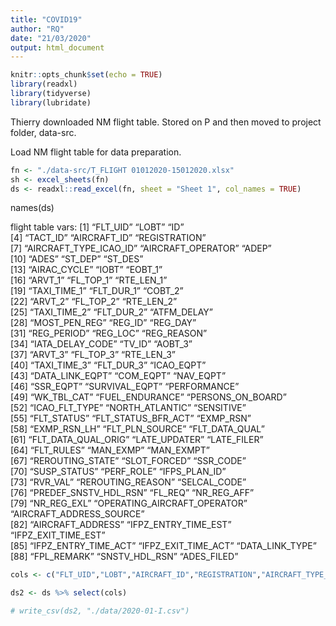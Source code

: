 ```yaml
---
title: "COVID19"
author: "RQ"
date: "21/03/2020"
output: html_document
---
```


```r
knitr::opts_chunk$set(echo = TRUE)
library(readxl)
library(tidyverse)
library(lubridate)
```

Thierry downloaded NM flight table. Stored on P and then moved to project folder, data-src.

Load NM flight table for data preparation.

```r
fn <- "./data-src/T_FLIGHT 01012020-15012020.xlsx"
sh <- excel_sheets(fn)
ds <- readxl::read_excel(fn, sheet = "Sheet 1", col_names = TRUE)
```

names(ds)

flight table vars:
[1] "FLT_UID"                     "LOBT"                        "ID"                         
 [4] "TACT_ID"                     "AIRCRAFT_ID"                 "REGISTRATION"               
 [7] "AIRCRAFT_TYPE_ICAO_ID"       "AIRCRAFT_OPERATOR"           "ADEP"                       
[10] "ADES"                        "ST_DEP"                      "ST_DES"                     
[13] "AIRAC_CYCLE"                 "IOBT"                        "EOBT_1"                     
[16] "ARVT_1"                      "FL_TOP_1"                    "RTE_LEN_1"                  
[19] "TAXI_TIME_1"                 "FLT_DUR_1"                   "COBT_2"                     
[22] "ARVT_2"                      "FL_TOP_2"                    "RTE_LEN_2"                  
[25] "TAXI_TIME_2"                 "FLT_DUR_2"                   "ATFM_DELAY"                 
[28] "MOST_PEN_REG"                "REG_ID"                      "REG_DAY"                    
[31] "REG_PERIOD"                  "REG_LOC"                     "REG_REASON"                 
[34] "IATA_DELAY_CODE"             "TV_ID"                       "AOBT_3"                     
[37] "ARVT_3"                      "FL_TOP_3"                    "RTE_LEN_3"                  
[40] "TAXI_TIME_3"                 "FLT_DUR_3"                   "ICAO_EQPT"                  
[43] "DATA_LINK_EQPT"              "COM_EQPT"                    "NAV_EQPT"                   
[46] "SSR_EQPT"                    "SURVIVAL_EQPT"               "PERFORMANCE"                
[49] "WK_TBL_CAT"                  "FUEL_ENDURANCE"              "PERSONS_ON_BOARD"           
[52] "ICAO_FLT_TYPE"               "NORTH_ATLANTIC"              "SENSITIVE"                  
[55] "FLT_STATUS"                  "FLT_STATUS_BFR_ACT"          "EXMP_RSN"                   
[58] "EXMP_RSN_LH"                 "FLT_PLN_SOURCE"              "FLT_DATA_QUAL"              
[61] "FLT_DATA_QUAL_ORIG"          "LATE_UPDATER"                "LATE_FILER"                 
[64] "FLT_RULES"                   "MAN_EXMP"                    "MAN_EXMPT"                  
[67] "REROUTING_STATE"             "SLOT_FORCED"                 "SSR_CODE"                   
[70] "SUSP_STATUS"                 "PERF_ROLE"                   "IFPS_PLAN_ID"               
[73] "RVR_VAL"                     "REROUTING_REASON"            "SELCAL_CODE"                
[76] "PREDEF_SNSTV_HDL_RSN"        "FL_REQ"                      "NR_REG_AFF"                 
[79] "NR_REG_EXL"                  "OPERATING_AIRCRAFT_OPERATOR" "AIRCRAFT_ADDRESS_SOURCE"    
[82] "AIRCRAFT_ADDRESS"            "IFPZ_ENTRY_TIME_EST"         "IFPZ_EXIT_TIME_EST"         
[85] "IFPZ_ENTRY_TIME_ACT"         "IFPZ_EXIT_TIME_ACT"          "DATA_LINK_TYPE"             
[88] "FPL_REMARK"                  "SNSTV_HDL_RSN"               "ADES_FILED"                 



```r
cols <- c("FLT_UID","LOBT","AIRCRAFT_ID","REGISTRATION","AIRCRAFT_TYPE_ICAO_ID","AIRCRAFT_OPERATOR","ADEP","ADES","ADES_FILED","AOBT_3","ARVT_3","TAXI_TIME_3","RTE_LEN_3","FLT_DUR_3","WK_TBL_CAT","ICAO_FLT_TYPE","OPERATING_AIRCRAFT_OPERATOR","AIRCRAFT_ADDRESS")

ds2 <- ds %>% select(cols)

# write_csv(ds2, "./data/2020-01-I.csv")
```

